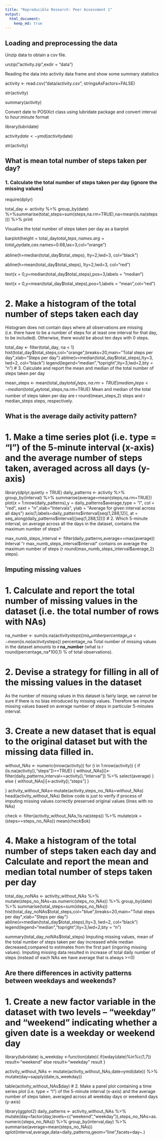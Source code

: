 ```yaml
---
title: "Reproducible Research: Peer Assessment 1"
output: 
  html_document:
    keep_md: true
---
```



## Loading and preprocessing the data

Unzip data to obtain a csv file.

 unzip("activity.zip",exdir = "data")
 
Reading the data into activity data frame and show some summary statistics

 activity <- read.csv("data/activity.csv", stringsAsFactors=FALSE)
 
 str(activity)
 
 summary(activity)
 
Convert date to POSIXct class using lubridate package and convert interval to hour:minute format
 
 library(lubridate)
 
 activity$date <- ymd(activity$date)
 
 str(activity)


## What is mean total number of steps taken per day?

### 1. Calculate the total number of steps taken per day (ignore the missing values)

require(dplyr)

total_day <- activity %>% group_by(date) %>%summarise(total_steps=sum(steps,na.rm=TRUE),na=mean(is.na(steps))) %>% print

Visualise the total number of steps taken per day as a barplot

barplot(height = total_day$total_steps,names.arg=total_day$date,cex.names=0.68,las=3,col="orange")

abline(h=median(total_day$total_steps), lty=2,lwd=3, col="black")

abline(h=mean(total_day$total_steps), lty=2,lwd=3, col="red")

text(x = 0,y=median(total_day$total_steps),pos=3,labels = "median")

text(x = 0,y=mean(total_day$total_steps),pos=1,labels = "mean",col="red")

# 2. Make a histogram of the total number of steps taken each day

Histogram does not contain days where all observations are missing (i.e. there have to be a number of steps for at least one interval for that day, to be included). Otherwise, there would be about ten days with 0 steps.

total_day <- filter(total_day, na < 1)
hist(total_day$total_steps,col="orange",breaks=20,main="Total steps per day",xlab="Steps per day")
abline(v=median(total_day$total_steps),lty=3, lwd=2, col="black")
legend(legend="median","topright",lty=3,lwd=2,bty = "n")
# 3. Calculate and report the mean and median of the total number of steps taken per day

mean_steps <- mean(total_day$total_steps,na.rm=TRUE)
median_steps <- median(total_day$total_steps,na.rm=TRUE)
Mean and median of the total number of steps taken per day are r round(mean_steps,2) steps and r median_steps steps, respectively.

## What is the average daily activity pattern?

# 1. Make a time series plot (i.e. type = "l") of the 5-minute interval (x-axis) and the average number of steps taken, averaged across all days (y-axis)

library(dplyr,quietly = TRUE)
daily_patterns <- activity %>% group_by(interval) %>% summarise(average=mean(steps,na.rm=TRUE))
plot(x = 1:nrow(daily_patterns),y = daily_patterns$average,type = "l",
     col = "red", xaxt = "n",xlab="Intervals", 
     ylab = "Average for given interval across all days")
axis(1,labels=daily_patterns$interval[seq(1,288,12)],
     at = seq_along(daily_patterns$interval)[seq(1,288,12)])
# 2. Which 5-minute interval, on average across all the days in the dataset, contains the maximum number of steps?

max_numb_steps_interval <- filter(daily_patterns,average==max(average))
Interval "r max_numb_steps_interval$interval" contains on average the maximum number of steps (r round(max_numb_steps_interval$average,2) steps).

## Imputing missing values

# 1. Calculate and report the total number of missing values in the dataset (i.e. the total number of rows with NAs)

na_number <- sum(is.na(activity$steps))
na_number
percentage_na <- mean(is.na(activity$steps))
percentage_na
Total number of missing values in the dataset amounts to **r na_number ** (what is r round(percentage_na*100,1) % of total observations).

# 2. Devise a strategy for filling in all of the missing values in the dataset

As the number of missing values in this dataset is fairly large, we cannot be sure if there is no bias introduced by missing values. Therefore we impute missing values based on average number of steps in particular 5-minutes interval.

# 3. Create a new dataset that is equal to the original dataset but with the missing data filled in.

without_NAs <- numeric(nrow(activity))
for (i in 1:nrow(activity))
{
        if (is.na(activity[i,"steps"])==TRUE)
            {
                    without_NAs[i]<-filter(daily_patterns,interval==activity[i,"interval"]) %>% select(average)
            } 
        else
            {
                    without_NAs[i]<-activity[i,"steps"]
            }
                    
}
activity_without_NAs<-mutate(activity,steps_no_NAs=without_NAs)
head(activity_without_NAs)
Below code is just to verify if process of imputing missing values correctly preserved original values (lines with no NAs)

check <- filter(activity_without_NAs,!is.na(steps)) %>% mutate(ok = (steps==steps_no_NAs))
mean(check$ok)

# 4. Make a histogram of the total number of steps taken each day and Calculate and report the mean and median total number of steps taken per day

total_day_noNAs <- activity_without_NAs %>% mutate(steps_no_NAs=as.numeric(steps_no_NAs)) %>% group_by(date) %>% summarise(total_steps=sum(steps_no_NAs))
hist(total_day_noNAs$total_steps,col="blue",breaks=20,main="Total steps per day",xlab="Steps per day")
abline(v=median(total_day$total_steps),lty=3, lwd=2, col="black")
legend(legend="median","topright",lty=3,lwd=2,bty = "n")

summary(total_day_noNAs$total_steps)
Imputing missing values, mean of the total number of steps taken per day increased while median decreased,compared to estimates from the first part (ingoring missing values). Imputing missing data resulted in increase of total daily number of steps (instead of each NAs we have average that is always >=0)

## Are there differences in activity patterns between weekdays and weekends?
# 1. Create a new factor variable in the dataset with two levels – “weekday” and “weekend” indicating whether a given date is a weekday or weekend day

library(lubridate)
is_weekday <-function(date){
        if(wday(date)%in%c(1,7)) result<-"weekend"
        else
                result<-"weekday"
        result
}

activity_without_NAs <- mutate(activity_without_NAs,date=ymd(date)) %>% mutate(day=sapply(date,is_weekday))

table(activity_without_NAs$day)
# 2. Make a panel plot containing a time series plot (i.e. type = "l") of the 5-minute interval (x-axis) and the average number of steps taken, averaged across all weekday days or weekend days (y-axis)

library(ggplot2)
daily_patterns <- activity_without_NAs %>% mutate(day=factor(day,levels=c("weekend","weekday")),steps_no_NAs=as.numeric(steps_no_NAs)) %>% group_by(interval,day) %>% summarise(average=mean(steps_no_NAs))
qplot(interval,average,data=daily_patterns,geom="line",facets=day~.)
